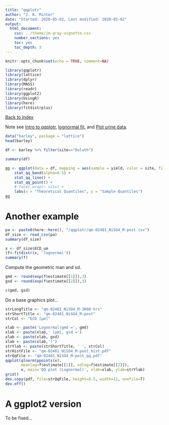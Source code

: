 ```yaml
---
title: "qqplotr"
author: "J. R. Minter"
date: "Started: 2020-05-02, Last modified: 2020-05-02"
output:
  html_document:
    css: ../theme/jm-gray-vignette.css
    number_sections: yes
    toc: yes
    toc_depth: 3
---
```



```r
knitr::opts_chunk$set(echo = TRUE, comment=NA)
```

```r
library(qqplotr)
library(lattice)
library(dplyr)
library(MASS)
library(readr)
library(ggplot2)
library(UsingR)
library(here)
library(fitdistrplus)

```

[Back to Index](../README.html)

Note see [Intro to qqplotr](./intro-to-qqplotr.html), 
[lognormal fit](./lognormal-fit.html), and
[Plot urine data](./plotUrineData.html).

```r
data("barley", package = "lattice")
head(barley)
```



```r
df <- barley %>% filter(site=="Duluth")
```
```r
summary(df)
```

```r
gg <- ggplot(data = df, mapping = aes(sample = yield, color = site, fill = site)) +
    stat_qq_band(alpha=0.5) +
    stat_qq_line() +
    stat_qq_point() +
    # facet_wrap(~ site) +
    labs(x = "Theoretical Quantiles", y = "Sample Quantiles")
gg
```
# Another example

```r

pa <- paste0(here::here(), "/qqplotr/qm-02481_NiSO4_M-post.csv")
df_size <- read_csv(pa)
summary(df_size)
```


```r
x <- df_size$ECD_um
(f<-fitdistr(x, 'lognormal'))
summary(f)
```

Compute the geometric man and sd.

```r
gmd <- round(exp(f$estimate[[1]]),3)
gsd <- round(exp(f$estimate[[2]]),3)

c(gmd, gsd)

```

Do a base graphics plot...

```r
strLongTitle <- "qm-02481_NiSO4_M-3000 hrs"
strShortTitle <- "qm-02481_NiSO4_M-post"
strCol <- "ECD [µm]"

xlab <- paste('Lognormal(gmd =', gmd)
xlab <- paste(xlab,' [µm], gsd =')
xlab <- paste(xlab, gsd)
xlab <- paste(xlab,')')
strYlab <- paste(strShortTitle, ' ', strCol)
strHistFile <- "qm-02481_NiSO4_M-post_hist.pdf"
strQqFile <- "qm-02481_NiSO4_M-post_qq.pdf"
qqplot(qlnorm(ppoints(x),
       meanlog=f$estimate[[1]], sdlog=f$estimate[[2]]),
       x, main='QQ plot (Lognormal)', xlab=xlab, ylab=strYlab)
grid()
dev.copy(pdf, file=strQqFile, height=8.5, width=11, onefile=T)
dev.off()

```

# A ggplot2 version

To be fixed...


